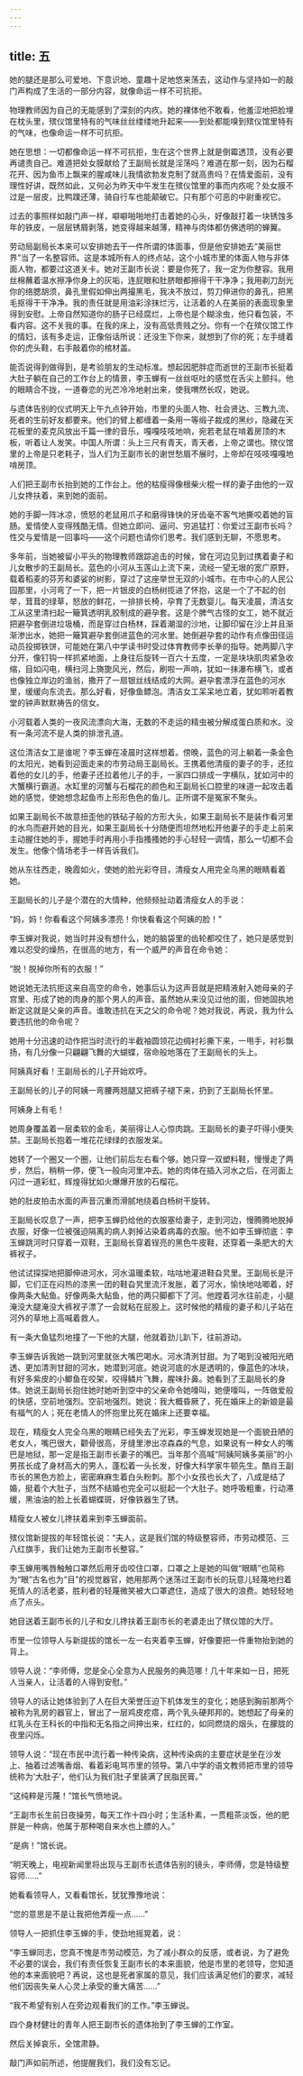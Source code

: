 ```yaml
---
---
---
```

title: 五
---




她的腿还是那么可爱地、下意识地、童趣十足地悠来荡去，这动作与坚持如一的敲门声构成了生活的一部分内容，就像命运一样不可抗拒。

物理教师因为自己的无能感到了深刻的内疚。她的裸体他不敢看，他羞涩地把脸埋在枕头里，殡仪馆里特有的气味丝丝缕缕地升起来——到处都能嗅到殡仪馆里特有的气味，也像命运一样不可抗拒。

她在思想：一切都像命运一样不可抗拒，生在这个世界上就是倒霉透顶，没有必要再谴责自己。难道把处女膜献给了王副局长就是淫荡吗？难道在那一刻，因为石榴花开、因为鱼市上飘来的腥咸味儿我情欲勃发克制了就高贵吗？在情爱面前，没有理性好讲，既然如此，又何必为昨天中午发生在殡仪馆里的事而内疚呢？处女膜不过是一层皮，比鸭蹼还薄，骑自行车也能颠破它。只有那个可恶的中尉重视它。

过去的事照样如敲门声一样，噼噼啪啪地打击着她的心头，好像敲打着一块锈蚀多年的铁皮，一层层锈屑剥落，她变得越来越薄，精神与肉体都仿佛透明的蝉翼。

劳动局副局长本来可以安排她去干一件所谓的体面事，但是他安排她去“美丽世界”当了一名整容师。这是本城所有人的终点站，这个小城市里的体面人物与非体面人物，都要过这道关卡。她对王副市长说：要是你死了，我一定为你整容。我用丝棉蘸着温水擦净你身上的灰垢，连屁眼和肚脐眼都擦得干干净净；我用剃刀刮光你的络腮胡须，鼻孔里假如伸出两撮黑毛，我决不放过，剪刀伸进你的鼻孔，把黑毛抠得干干净净。我的责任就是用油彩涂抹烂污，让活着的人在美丽的表面现象里得到安慰。上帝自然知道你的肠子已经腐烂，上帝也是个糊涂虫，他只看包装，不看内容。这不关我的事。在我的床上，没有高低贵贱之分。你有一个在殡仪馆工作的情妇，该有多走运，正像俗话所说：还没生下你来，就想到了你的死；左手缝着你的虎头鞋，右手敲着你的棺材盖。

能否说得到做得到，是考验朋友的生动标准。想起因肥胖症而逝世的王副市长挺着大肚子躺在自己的工作台上的情景，李玉蝉有一丝丝呕吐的感觉在舌尖上颤抖。他的眼睛合不拢，一道眷恋的光芒冷冷地射出来，使我喟然长叹，她说。

与遗体告别的仪式明天上午九点钟开始，市里的头面人物、社会贤达、三教九流、死者的生前好友都要来。他们的臂上都缠着一条用一等缎子裁成的黑纱，隐藏在天花板里的麦克风放出千篇一律的音乐，嘎嘎吱吱地响，宛若老鼠在啃着房顶的木板，听着让人发笑。中国人所谓：头上三尺有青天，青天者，上帝之谓也。殡仪馆里的上帝是只老耗子，当人们为王副市长的谢世愁眉不展时，上帝却在吱吱嘎嘎地啃房顶。

人们把王副市长抬到她的工作台上。他的枯瘦得像根柴火棍一样的妻子由他的一双儿女搀扶着，来到她的面前。

她的手脚一阵冰凉，愤怒的老鼠用爪子和磨得锋快的牙齿毫不客气地撕咬着她的盲肠。爱情使人变得残酷无情。但她立即问、逼问、穷追猛打：你爱过王副市长吗？性交与爱情是一回事吗——这个问题也请你们思考。我们感到无聊，不愿思考。

多年前，当她被留小平头的物理教师跟踪追击的时候，曾在河边见到过携着妻子和儿女散步的王副局长。蓝色的小河从玉莲山上流下来，流经一望无垠的宽广原野，载着稻麦的芬芳和婆娑的树影，穿过了这座举世无双的小城市。在市中心的人民公园那里，小河弯了一下，把一片银皮的白杨树揽进了怀抱，这是一个了不起的创举，茸茸的绿草，怒放的鲜花，一排排长椅，孕育了无数婴儿。每天凌晨，清洁女工从这里清扫起一簸箕透明乳胶制成的避孕套。这是个脾气古怪的女工，她不就近把避孕套倒进垃圾桶，而是穿过白杨林，踩着潮湿的沙地，让脚印留在沙上并且渐渐渗出水，她把一簸箕避孕套倒进蓝色的河水里。她倒避孕套的动作有点像田径运动员投掷铁饼，可能她在第八中学读书时受过体育教师李长拳的指导。她两脚八字分开，像钉钩一样抓紧地面，上身往后旋转一百六十五度，一定是块块肌肉紧急收缩，目如闪电，横扫河上旖旎风光，然后，刷啦一声响，犹如一抹瀑布横飞，或者也像独立岸边的渔翁，撒开了一扇银丝线结成的大网。避孕套漂浮在蓝色的河水里，缓缓向东流去。那么好看，好像鱼鳔泡。清洁女工呆呆地立着，犹如聆听着教堂的钟声默默祷告的信女。

小河载着人类的一夜风流漂向大海，无数的不走运的精虫被分解成蛋白质和水。没有一条河流不是人类的排泄孔道。

这位清洁女工是谁呢？李玉蝉在凌晨时这样想着。傍晚，蓝色的河上躺着一条金色的太阳光，她看到迎面走来的市劳动局王副局长。王携着他清瘦的妻子的手，还拉着他的女儿的手，他妻子还拉着他儿子的手，一家四口排成一字横队，犹如河中的大蟹横行霸道。水缸里的河蟹与石榴花的颜色和王副局长口腔里的味道一起攻击着她的感觉，使她想念起鱼市上形形色色的鱼儿。正所谓不是冤家不聚头。

如果王副局长不故意扭歪他的铁砧子般的方形大头，如果王副局长不是装作看河里的水鸟而避开她的目光，如果王副局长十分随便而坦然地松开他妻子的手走上前来主动握住她的手，握她手时再用小手指搔搔她的手心轻轻一调情，那么一切都不会发生。他像个情场老手一样告诉我们。

她从东往西走，晚霞如火，使她的脸光彩夺目，清瘦女人用完全乌黑的眼睛看着她。

王副局长的儿子是个潜在的大情种，他频频扯动着清瘦女人的手说：

“妈，妈！你看看这个阿姨多漂亮！你快看看这个阿姨的脸！”

李玉蝉对我说，她当时并没有想什么，她的脑袋里的齿轮都咬住了，她只是感觉到难以忍受的燥热，在很高的地方，有一个威严的声音在命令她：

“脱！脱掉你所有的衣服！”

她说她无法抗拒这来自高空的命令，她事后认为这声音就是把精液射入她母亲的子宫里、形成了她的肉身的那个男人的声音。虽然她从来没见过他的面，但她固执地断定这就是父亲的声音。谁敢违抗在天之父的命令呢？她对我说，再说，我为什么要违抗他的命令呢？

她用十分迅速的动作把当时流行的半截袖圆领花边绸衬衫撕下来，一甩手，衬衫飘扬，有几分像一只翩翩飞舞的大蝴蝶，宿命般地落在了王副局长的头上。

阿姨真好看！王副局长的儿子开始欢呼。

王副局长的儿子的阿姨一弯腰两翘腿又把裤子褪下来，扔到了王副局长怀里。

阿姨身上有毛！

她周身覆盖着一层柔软的金毛，美丽得让人心惊肉跳。王副局长的妻子吓得小便失禁。王副局长抱着一堆花花绿绿的衣服发呆。

她转了一个圈又一个圈，让他们前后左右看个够。她只穿一双塑料鞋，慢慢走了两步，然后，稍稍一停，便飞一般向河里冲去。她的肉体在插入河水之后，在河面上闪过一道彩虹，辉煌得犹如火爆爆开放的石榴花。

她的肚皮拍击水面的声音沉重而滑腻地绕着白杨树干旋转。

王副局长叹息了一声，把李玉蝉扔给他的衣服塞给妻子，走到河边，慢腾腾地脱掉衣服，好像一位被强迫隔离的病人剥掉沾染着病毒的衣服。他不如李玉蝉彻底：李玉蝉跳河时只穿着一双鞋，王副局长穿着锃亮的黑色牛皮鞋，还穿着一条肥大的大裤衩子。

他试试探探地把脚伸进河水，河水温暖柔软，咕咕地灌进鞋旮旯里。王副局长是汗脚，它们正在闷热的漆黑一团的鞋旮旯里流汗发胀，着了河水，愉快地咕唧着，好像两条大鲇鱼。好像两条大鲇鱼，他的两只脚都下了河。他蹚着河水往前走，小腿淹没大腿淹没大裤衩子漂了一会就粘在屁股上。这时候他的精瘦的妻子和儿子站在河外的草地上高喊着救人。

有一条大鱼猛烈地撞了一下他的大腿，他就着劲儿趴下，往前游动。

李玉蝉告诉我她一跳到河里就张大嘴巴喝水。河水清洌甘甜。为了喝到没被阳光晒透、更加清洌甘甜的河水，她潜到河底。她说河底的水是透明的，像蓝色的冰块，有好多紫皮的小鲫鱼在咬架，咬得鳞片飞舞，腥味扑鼻。她看到了王副局长的身体。她说王副局长抱住她时她听到空中的父亲命令她嚎叫，她便嚎叫，一阵做爱般的快感，空前地强烈。空前地强烈。她说：我大概昏厥了，死在婚床上的新娘是最有福气的人；死在老情人的怀抱里比死在婚床上还要幸福。

现在，精瘦女人完全乌黑的眼睛已经失去了光彩，李玉蝉发现她是一个面貌丑陋的老女人，嘴巴很大，颧骨很高，牙缝里渗出凉森森的气息，如果说有一种女人的嘴巴是地狱，那一定是指王副市长妻子的嘴巴。当年那个高喊“阿姨阿姨多美丽”的小男孩长成了身材高大的男人，蓬松着一头长发，好像大科学家牛顿先生。酷肖王副市长的黑色方脸上，密密麻麻生着白头粉刺。那个小女孩也长大了，八成是结了婚，挺着个大肚子，当然不结婚也完全可以挺起一个大肚子。她呼吸粗重，行动滞缓，黑油油的脸上长着蝴蝶斑，好像铁器生了锈。

精瘦女人被女儿搀扶着来到李玉蝉面前。

殡仪馆新提拔的年轻馆长说：“夫人，这是我们馆的特级整容师，市劳动模范、三八红旗手，我们让她为王副市长整容。”

李玉蝉用嘴唇触触口罩然后用牙齿咬住口罩，口罩之上是她的叫做“眼睛”也简称为“眼”古名也为“目”的视觉器官，她用那两个迷荡过王副市长的玩意儿轻蔑地扫着死情人的活老婆，胜利者的轻蔑微笑被大口罩遮住，造成了很大的浪费。她轻轻地点了点头。

她目送着王副市长的儿子和女儿搀扶着王副市长的老婆走出了殡仪馆的大厅。

市里一位领导人与新提拔的馆长一左一右夹着李玉蝉，好像要把一件重物抬到她的背上。

领导人说：“李师傅，您是全心全意为人民服务的典范哪！几十年来如一日，把死人当亲人，让活着的人得到安慰。”

领导人的话让她体验到了人在巨大荣誉压迫下机体发生的变化；她感到胸前那两个被称为乳房的器官上，冒出了一层鸡皮疙瘩，两个乳头硬邦邦的。她想起了母亲的红乳头在王科长的中指和无名指之间抻出来，红红的，如同燃烧的烟头，在朦胧的夜里闪烁。

领导人说：“现在市民中流行着一种传染病，这种传染病的主要症状是坐在沙发上、抽着过滤嘴香烟、看着彩电骂市里的领导。第八中学的语文教师把市里的领导统称为‘大肚子’，他们认为我们肚子里装满了民脂民膏。”

“这纯粹是污蔑！”馆长气愤地说。

“王副市长生前日夜操劳，每天工作十四小时；生活朴素，一贯粗茶淡饭，他的肥胖是一种病，他属于那种喝自来水也上膘的人。”

“是病！”馆长说。

“明天晚上，电视新闻里将出现与王副市长遗体告别的镜头，李师傅，您是特级整容师……”

她看看领导人，又看看馆长，犹犹豫豫地说：

“您的意思是不是让我把他弄瘦一点……”

领导人一把抓住李玉蝉的手，使劲地摇晃着，说：

“李玉蝉同志，您真不愧是市劳动模范，为了减小群众的反感，或者说，为了避免不必要的误会，我们有责任恢复王副市长的本来面貌，他是市里的老领导，您知道他的本来面貌吧？再说，这也是死者家属的意见，我们应该满足他们的要求，减轻他们因丧失亲人心灵上承受的重大痛苦……”

“我不希望有别人在旁边观看我们的工作。”李玉蝉说。

四个身材健壮的青年人把王副市长的遗体抬到了李玉蝉的工作室。

然后关掉哀乐，全馆肃静。

敲门声如前所述，他提醒我们，我们没有忘记。